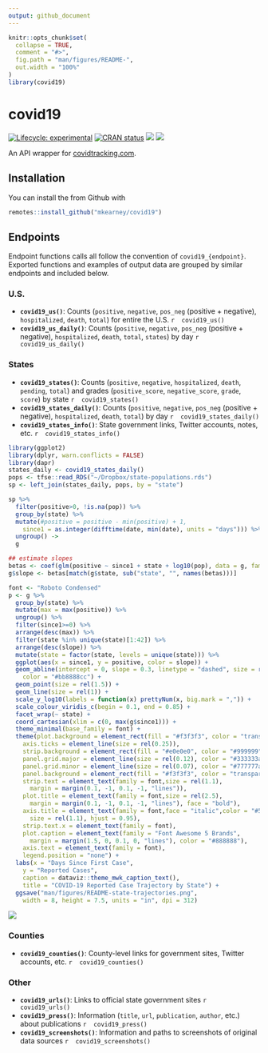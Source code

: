 ```yaml
---
output: github_document
---
```


<!-- README.md is generated from README.Rmd. Please edit that file -->

```r
knitr::opts_chunk$set(
  collapse = TRUE,
  comment = "#>",
  fig.path = "man/figures/README-",
  out.width = "100%"
)
library(covid19)
```

# covid19

<!-- badges: start -->
[![Lifecycle: experimental](https://img.shields.io/badge/lifecycle-experimental-orange.svg)](https://www.tidyverse.org/lifecycle/#experimental)
[![CRAN status](https://www.r-pkg.org/badges/version/covid19)](https://CRAN.R-project.org/package=covid19)
[![](https://img.shields.io/github/last-commit/mkearney/covid19.svg)](https://github.com/mkearney/covid19/commits/master)
[![](https://img.shields.io/badge/devel%20version-0.0.1-greenyellow.svg)](https://github.com/mkearney/covid19)
<!-- badges: end -->

An API wrapper for [covidtracking.com](https://covidtracking.com/api/).

## Installation

You can install the from Github with

``` r
remotes::install_github("mkearney/covid19")
```

## Endpoints

Endpoint functions calls all follow the convention of `covid19_{endpoint}`. 
Exported functions and examples of output data are grouped by similar endpoints 
and included below.

### U.S.
+ **`covid19_us()`**: Counts (`positive`, `negative`, `pos_neg` (positive + negative), `hospitalized`, `death`, `total`) for entire the U.S.
   ```r
   covid19_us()
   ```
+ **`covid19_us_daily()`**: Counts (`positive`, `negative`, `pos_neg` (positive + negative), `hospitalized`, `death`, `total`, `states`) by day
   ```r
   covid19_us_daily()
   ```

### States
+ **`covid19_states()`**: Counts (`positive`, `negative`, `hospitalized`, `death`, `pending`, `total`) and grades (`positive_score`, `negative_score`, `grade`, `score`) by state
   ```r
   covid19_states()
   ```
+ **`covid19_states_daily()`**: Counts (`positive`, `negative`, `pos_neg` (positive + negative), `hospitalized`, `death`, `total`) by day
   ```r
   covid19_states_daily()
   ```
+ **`covid19_states_info()`**: State government links, Twitter accounts, notes, etc.
   ```r
   covid19_states_info()
   ```

```r
library(ggplot2)
library(dplyr, warn.conflicts = FALSE)
library(dapr)
states_daily <- covid19_states_daily()
pops <- tfse::read_RDS("~/Dropbox/state-populations.rds")
sp <- left_join(states_daily, pops, by = "state")

sp %>%
  filter(positive>0, !is.na(pop)) %>%
  group_by(state) %>%
  mutate(#positive = positive - min(positive) + 1,
    since1 = as.integer(difftime(date, min(date), units = "days"))) %>%
  ungroup() ->
  g

## estimate slopes
betas <- coef(glm(positive ~ since1 + state + log10(pop), data = g, family = poisson))
g$slope <- betas[match(g$state, sub("state", "", names(betas)))]

font <- "Roboto Condensed"
p <- g %>%
  group_by(state) %>%
  mutate(max = max(positive)) %>%
  ungroup() %>%
  filter(since1>=0) %>%
  arrange(desc(max)) %>%
  filter(state %in% unique(state)[1:42]) %>%
  arrange(desc(slope)) %>%
  mutate(state = factor(state, levels = unique(state))) %>%
  ggplot(aes(x = since1, y = positive, color = slope)) +
  geom_abline(intercept = 0, slope = 0.3, linetype = "dashed", size = rel(0.8),
    color = "#bb8888cc") +
  geom_point(size = rel(1.5)) +
  geom_line(size = rel(1)) +
  scale_y_log10(labels = function(x) prettyNum(x, big.mark = ",")) +
  scale_colour_viridis_c(begin = 0.1, end = 0.85) +
  facet_wrap(~ state) +
  coord_cartesian(xlim = c(0, max(g$since1))) +
  theme_minimal(base_family = font) +
  theme(plot.background = element_rect(fill = "#f3f3f3", color = "transparent"),
    axis.ticks = element_line(size = rel(0.25)),
    strip.background = element_rect(fill = "#e0e0e0", color = "#999999"),
    panel.grid.major = element_line(size = rel(0.12), color = "#333333aa"),
    panel.grid.minor = element_line(size = rel(0.07), color = "#777777aa"),
    panel.background = element_rect(fill = "#f3f3f3", color = "transparent"),
    strip.text = element_text(family = font,size = rel(1.1),
      margin = margin(0.1, -1, 0.1, -1, "lines")),
    plot.title = element_text(family = font,size = rel(2.5),
      margin = margin(0.1, -1, 0.1, -1, "lines"), face = "bold"),
    axis.title = element_text(family = font,face = "italic",color = "#555555",
      size = rel(1.1), hjust = 0.95),
    strip.text.x = element_text(family = font),
    plot.caption = element_text(family = "Font Awesome 5 Brands",
      margin = margin(1.5, 0, 0.1, 0, "lines"), color = "#888888"),
    axis.text = element_text(family = font),
    legend.position = "none") +
  labs(x = "Days Since First Case",
    y = "Reported Cases",
    caption = dataviz::theme_mwk_caption_text(),
    title = "COVID-19 Reported Case Trajectory by State") +
  ggsave("man/figures/README-state-trajectories.png",
    width = 8, height = 7.5, units = "in", dpi = 312)
```

![](man/figures/README-state-trajectories.png)

### Counties
+ **`covid19_counties()`**: County-level links for government sites, Twitter accounts, etc.
   ```r
   covid19_counties()
   ```

### Other
+ **`covid19_urls()`**: Links to official state government sites
   ```r
   covid19_urls()
   ```
+ **`covid19_press()`**: Information (`title`, `url`, `publication`, `author`, etc.) about publications
   ```r
   covid19_press()
   ```
+ **`covid19_screenshots()`**: Information and paths to screenshots of original data sources
   ```r
   covid19_screenshots()
   ```
